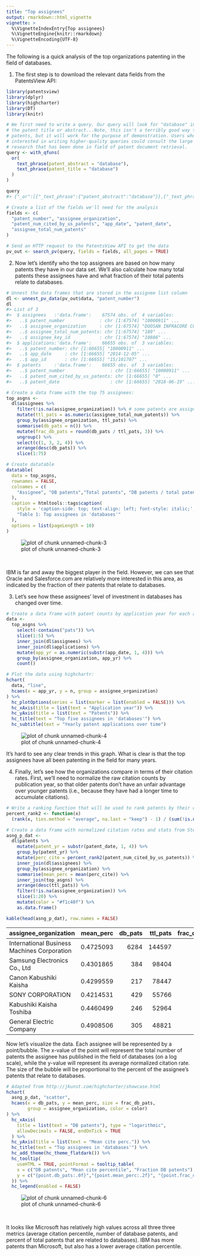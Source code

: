 ```yaml
---
title: "Top assignees"
output: rmarkdown::html_vignette
vignette: >
  %\VignetteIndexEntry{Top assignees}
  %\VignetteEngine{knitr::rmarkdown}
  %\VignetteEncoding{UTF-8}
---
```




The following is a quick analysis of the top organizations patenting in the field of databases.

1. The first step is to download the relevant data fields from the PatentsView API:


```r
library(patentsview)
library(dplyr)
library(highcharter)
library(DT)
library(knitr)

# We first need to write a query. Our query will look for "database" in either 
# the patent title or abstract...Note, this isn't a terribly good way to ID our 
# patents, but it will work for the purpose of demonstration. Users who are 
# interested in writing higher-quality queries could consult the large body of 
# research that has been done in field of patent document retrieval.
query <- with_qfuns(
  or(
    text_phrase(patent_abstract = "database"),
    text_phrase(patent_title = "database")
  )
)

query
#> {"_or":[{"_text_phrase":{"patent_abstract":"database"}},{"_text_phrase":{"patent_title":"database"}}]}

# Create a list of the fields we'll need for the analysis
fields <- c(
  "patent_number", "assignee_organization",
  "patent_num_cited_by_us_patents", "app_date", "patent_date",
  "assignee_total_num_patents"
)

# Send an HTTP request to the PatentsView API to get the data
pv_out <- search_pv(query, fields = fields, all_pages = TRUE)
```

2. Now let's identify who the top assignees are based on how many patents they have in our data set. We'll also calculate how many total patents these assignees have and what fraction of their total patents relate to databases.


```r
# Unnest the data frames that are stored in the assignee list column
dl <- unnest_pv_data(pv_out$data, "patent_number")
dl
#> List of 3
#>  $ assignees   :'data.frame':	67574 obs. of  4 variables:
#>   ..$ patent_number             : chr [1:67574] "10000911" ...
#>   ..$ assignee_organization     : chr [1:67574] "DOOSAN INFRACORE CO., LTD." ...
#>   ..$ assignee_total_num_patents: chr [1:67574] "189" ...
#>   ..$ assignee_key_id           : chr [1:67574] "10886" ...
#>  $ applications:'data.frame':	66655 obs. of  3 variables:
#>   ..$ patent_number: chr [1:66655] "10000911" ...
#>   ..$ app_date     : chr [1:66655] "2014-12-05" ...
#>   ..$ app_id       : chr [1:66655] "15/101707" ...
#>  $ patents     :'data.frame':	66655 obs. of  3 variables:
#>   ..$ patent_number                 : chr [1:66655] "10000911" ...
#>   ..$ patent_num_cited_by_us_patents: chr [1:66655] "0" ...
#>   ..$ patent_date                   : chr [1:66655] "2018-06-19" ...

# Create a data frame with the top 75 assignees:
top_asgns <-
  dl$assignees %>%
    filter(!is.na(assignee_organization)) %>% # some patents are assigned to an inventor (not an org)
    mutate(ttl_pats = as.numeric(assignee_total_num_patents)) %>%
    group_by(assignee_organization, ttl_pats) %>% 
    summarise(db_pats = n()) %>% 
    mutate(frac_db_pats = round(db_pats / ttl_pats, 3)) %>%
    ungroup() %>%
    select(c(1, 3, 2, 4)) %>%
    arrange(desc(db_pats)) %>%
    slice(1:75)

# Create datatable
datatable(
  data = top_asgns,
  rownames = FALSE,
  colnames = c(
    "Assignee", "DB patents","Total patents", "DB patents / total patents"
  ),
  caption = htmltools::tags$caption(
    style = 'caption-side: top; text-align: left; font-style: italic;',
    "Table 1: Top assignees in 'databases'"
  ),
  options = list(pageLength = 10)
)
```

![plot of chunk unnamed-chunk-3](figure/unnamed-chunk-3-1.png)

<br>

IBM is far and away the biggest player in the field. However, we can see that Oracle and Salesforce.com are relatively more interested in this area, as indicated by the fraction of their patents that relate to databases.

3. Let's see how these assignees' level of investment in databases has changed over time.


```r
# Create a data frame with patent counts by application year for each assignee
data <- 
  top_asgns %>%
    select(-contains("pats")) %>%
    slice(1:5) %>%
    inner_join(dl$assignees) %>%
    inner_join(dl$applications) %>%
    mutate(app_yr = as.numeric(substr(app_date, 1, 4))) %>%
    group_by(assignee_organization, app_yr) %>%
    count() 

# Plot the data using highchartr:
hchart(
  data, "line", 
  hcaes(x = app_yr, y = n, group = assignee_organization)
) %>%
  hc_plotOptions(series = list(marker = list(enabled = FALSE))) %>%
  hc_xAxis(title = list(text = "Application year")) %>%
  hc_yAxis(title = list(text = "Patents")) %>%
  hc_title(text = "Top five assignees in 'databases'") %>%
  hc_subtitle(text = "Yearly patent applications over time")
```

![plot of chunk unnamed-chunk-4](figure/unnamed-chunk-4-1.png)

It's hard to see any clear trends in this graph. What is clear is that the top assignees have all been patenting in the field for many years.

4. Finally, let's see how the organizations compare in terms of their citation rates. First, we'll need to normalize the raw citation counts by publication year, so that older patents don't have an unfair advantage over younger patents (i.e., because they have had a longer time to accumulate citations).


```r
# Write a ranking function that will be used to rank patents by their citation counts
percent_rank2 <- function(x)
  (rank(x, ties.method = "average", na.last = "keep") - 1) / (sum(!is.na(x)) - 1)

# Create a data frame with normalized citation rates and stats from Step 2
asng_p_dat <-
  dl$patents %>%
    mutate(patent_yr = substr(patent_date, 1, 4)) %>%
    group_by(patent_yr) %>%
    mutate(perc_cite = percent_rank2(patent_num_cited_by_us_patents)) %>%
    inner_join(dl$assignees) %>%
    group_by(assignee_organization) %>%
    summarise(mean_perc = mean(perc_cite)) %>%
    inner_join(top_asgns) %>%
    arrange(desc(ttl_pats)) %>%
    filter(!is.na(assignee_organization)) %>%
    slice(1:20) %>%
    mutate(color = "#f1c40f") %>%
    as.data.frame()

kable(head(asng_p_dat), row.names = FALSE)
```



|assignee_organization                       | mean_perc| db_pats| ttl_pats| frac_db_pats|color   |
|:-------------------------------------------|---------:|-------:|--------:|------------:|:-------|
|International Business Machines Corporation | 0.4725093|    6284|   144597|        0.043|#f1c40f |
|Samsung Electronics Co., Ltd                | 0.4301865|     384|    98404|        0.004|#f1c40f |
|Canon Kabushiki Kaisha                      | 0.4299559|     217|    78447|        0.003|#f1c40f |
|SONY CORPORATION                            | 0.4214531|     429|    55766|        0.008|#f1c40f |
|Kabushiki Kaisha Toshiba                    | 0.4460499|     246|    52964|        0.005|#f1c40f |
|General Electric Company                    | 0.4908506|     305|    48821|        0.006|#f1c40f |

Now let's visualize the data. Each assignee will be represented by a point/bubble. The x-value of the point will represent the total number of patents the assignee has published in the field of databases (on a log scale), while the y-value will represent its average normalized citation rate. The size of the bubble will be proportional to the percent of the assignee's patents that relate to databases.


```r
# Adapted from http://jkunst.com/highcharter/showcase.html
hchart(
  asng_p_dat, "scatter", 
  hcaes(x = db_pats, y = mean_perc, size = frac_db_pats, 
        group = assignee_organization, color = color)
) %>%
  hc_xAxis(
    title = list(text = "DB patents"), type = "logarithmic",
    allowDecimals = FALSE, endOnTick = TRUE
  ) %>%
  hc_yAxis(title = list(text = "Mean cite perc.")) %>%
  hc_title(text = "Top assignees in 'databases'") %>%
  hc_add_theme(hc_theme_flatdark()) %>%
  hc_tooltip(
    useHTML = TRUE, pointFormat = tooltip_table(
    x = c("DB patents", "Mean cite percentile", "Fraction DB patents"),
    y = c("{point.db_pats:.0f}","{point.mean_perc:.2f}", "{point.frac_db_pats:.3f}")
  )) %>%
  hc_legend(enabled = FALSE)
```

![plot of chunk unnamed-chunk-6](figure/unnamed-chunk-6-1.png)

<br>

It looks like Microsoft has relatively high values across all three three metrics (average citation percentile, number of database patents, and percent of total patents that are related to databases). IBM has more patents than Microsoft, but also has a lower average citation percentile.
